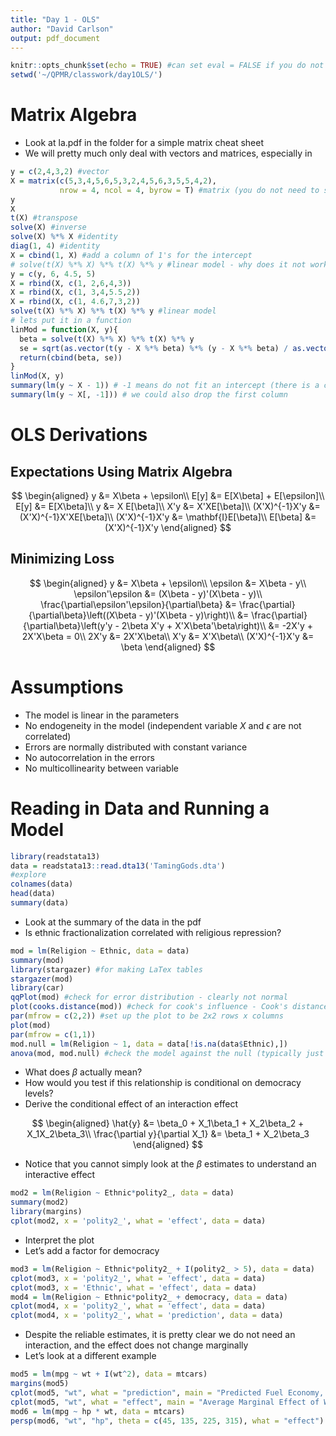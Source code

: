 ```yaml
---
title: "Day 1 - OLS"
author: "David Carlson"
output: pdf_document
---
```


```r
knitr::opts_chunk$set(echo = TRUE) #can set eval = FALSE if you do not want to run the code while compiling
setwd('~/QPMR/classwork/day1OLS/')
```

# Matrix Algebra

- Look at la.pdf in the folder for a simple matrix cheat sheet
- We will pretty much only deal with vectors and matrices, especially in \texttt{R}

```r
y = c(2,4,3,2) #vector
X = matrix(c(5,3,4,5,6,5,3,2,4,5,6,3,5,5,4,2),
           nrow = 4, ncol = 4, byrow = T) #matrix (you do not need to specify both cols and rows)
y
X
t(X) #transpose
solve(X) #inverse
solve(X) %*% X #identity
diag(1, 4) #identity
X = cbind(1, X) #add a column of 1's for the intercept
# solve(t(X) %*% X) %*% t(X) %*% y #linear model - why does it not work?
y = c(y, 6, 4.5, 5)
X = rbind(X, c(1, 2,6,4,3))
X = rbind(X, c(1, 3,4,5.5,2))
X = rbind(X, c(1, 4.6,7,3,2))
solve(t(X) %*% X) %*% t(X) %*% y #linear model
# lets put it in a function
linMod = function(X, y){
  beta = solve(t(X) %*% X) %*% t(X) %*% y
  se = sqrt(as.vector(t(y - X %*% beta) %*% (y - X %*% beta) / as.vector(nrow(X) - ncol(X))) * diag(solve(t(X) %*% X)))
  return(cbind(beta, se))
}
linMod(X, y)
summary(lm(y ~ X - 1)) # -1 means do not fit an intercept (there is a column of ones)
summary(lm(y ~ X[, -1])) # we could also drop the first column
```

# OLS Derivations

## Expectations Using Matrix Algebra

$$
\begin{aligned}
y &= X\beta + \epsilon\\
E[y] &= E[X\beta] + E[\epsilon]\\
E[y] &= E[X\beta]\\
y &= X E[\beta]\\
X'y &= X'XE[\beta]\\
(X'X)^{-1}X'y &= (X'X)^{-1}X'XE[\beta]\\
(X'X)^{-1}X'y &= \mathbf{I}E[\beta]\\
E[\beta] &= (X'X)^{-1}X'y
\end{aligned}
$$

## Minimizing Loss

$$
\begin{aligned}
y &= X\beta + \epsilon\\
\epsilon &= X\beta - y\\
\epsilon'\epsilon &= (X\beta - y)'(X\beta - y)\\
\frac{\partial\epsilon'\epsilon}{\partial\beta} &= \frac{\partial}{\partial\beta}\left((X\beta - y)'(X\beta - y)\right)\\
&= \frac{\partial}{\partial\beta}\left(y'y - 2\beta X'y + X'X\beta'\beta\right)\\
&= -2X'y + 2X'X\beta = 0\\
2X'y &= 2X'X\beta\\
X'y &= X'X\beta\\
(X'X)^{-1}X'y &= \beta
\end{aligned}
$$

# Assumptions

- The model is linear in the parameters
- No endogeneity in the model (independent variable $X$ and $\epsilon$ are not correlated)
- Errors are normally distributed with constant variance
- No autocorrelation in the errors
- No multicollinearity between variable

# Reading in Data and Running a Model

```r
library(readstata13)
data = readstata13::read.dta13('TamingGods.dta')
#explore
colnames(data)
head(data)
summary(data)
```

- Look at the summary of the data in the pdf
- Is ethnic fractionalization correlated with religious repression?

```r
mod = lm(Religion ~ Ethnic, data = data)
summary(mod)
library(stargazer) #for making LaTex tables
stargazer(mod)
library(car)
qqPlot(mod) #check for error distribution - clearly not normal
plot(cooks.distance(mod)) #check for cook's influence - Cook's distance shows the influence of each observation on the fitted response values
par(mfrow = c(2,2)) #set up the plot to be 2x2 rows x columns
plot(mod) 
par(mfrow = c(1,1))
mod.null = lm(Religion ~ 1, data = data[!is.na(data$Ethnic),])
anova(mod, mod.null) #check the model against the null (typically just controls)
```

- What does $\beta$ actually mean?
- How would you test if this relationship is conditional on democracy levels?
- Derive the conditional effect of an interaction effect

$$
\begin{aligned}
\hat{y} &= \beta_0 + X_1\beta_1 + X_2\beta_2 + X_1X_2\beta_3\\
\frac{\partial y}{\partial X_1} &= \beta_1 + X_2\beta_3
\end{aligned}
$$

- Notice that you cannot simply look at the $\beta$ estimates to understand an interactive effect

```r
mod2 = lm(Religion ~ Ethnic*polity2_, data = data)
summary(mod2)
library(margins)
cplot(mod2, x = 'polity2_', what = 'effect', data = data)
```

- Interpret the plot
- Let's add a factor for democracy

```r
mod3 = lm(Religion ~ Ethnic*polity2_ + I(polity2_ > 5), data = data)
cplot(mod3, x = 'polity2_', what = 'effect', data = data)
cplot(mod3, x = 'Ethnic', what = 'effect', data = data)
mod4 = lm(Religion ~ Ethnic*polity2_ + democracy, data = data)
cplot(mod4, x = 'polity2_', what = 'effect', data = data)
cplot(mod4, x = 'polity2_', what = 'prediction', data = data)
```

- Despite the reliable estimates, it is pretty clear we do not need an interaction, and the effect does not change marginally
- Let's look at a different example

```r
mod5 = lm(mpg ~ wt + I(wt^2), data = mtcars)
margins(mod5)
cplot(mod5, "wt", what = "prediction", main = "Predicted Fuel Economy, Given Weight")
cplot(mod5, "wt", what = "effect", main = "Average Marginal Effect of Weight")
mod6 = lm(mpg ~ hp * wt, data = mtcars)
persp(mod6, "wt", "hp", theta = c(45, 135, 225, 315), what = "effect")
```







